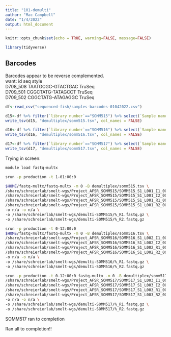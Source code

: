 ```yaml
---
title: "101-demulti"
author: "Mac Campbell"
date: "1/4/2022"
output: html_document
---
```


```r
knitr::opts_chunk$set(echo = TRUE, warning=FALSE, message=FALSE)
```

```r
library(tidyverse)
```

## Barcodes

Barcodes appear to be reverse complemented.    
want:
id      seq     style      
D708_508        TAATGCGC-GTACTGAC       TruSeq   
D709_501        CGGCTATG-TATAGCCT       TruSeq   
D709_502        CGGCTATG-ATAGAGGC       TruSeq   


```r
df<-read_csv("sequenced-fish/samples-barcodes-01042022.csv")
```

```r
d15<-df %>% filter(`library number`=="SOMM515") %>% select(`Sample name`, Barcode)
write_tsv(d15, "demultiplex/somm515.tsv", col_names = FALSE)

d16<-df %>% filter(`library number`=="SOMM516") %>% select(`Sample name`, Barcode)
write_tsv(d16, "demultiplex/somm516.tsv", col_names = FALSE)

d17<-df %>% filter(`library number`=="SOMM517") %>% select(`Sample name`, Barcode)
write_tsv(d17, "demultiplex/somm517.tsv", col_names = FALSE)

```


Trying in screen:    

```sh

module load fastq-multx 

srun -p production -t 1-01:00:0 

$HOME/fastq-multx/fastq-multx -m 0 -B demultiplex/somm515.tsv \
/share/schreierlab/smelt-wgs/Project_AFSR_SOMM515/SOMM515_S1_L001_I1_001.fastq.gz \
/share/schreierlab/smelt-wgs/Project_AFSR_SOMM515/SOMM515_S1_L001_I2_001.fastq.gz \
/share/schreierlab/smelt-wgs/Project_AFSR_SOMM515/SOMM515_S1_L001_R1_001.fastq.gz \
/share/schreierlab/smelt-wgs/Project_AFSR_SOMM515/SOMM515_S1_L001_R2_001.fastq.gz \
-o n/a -o n/a \
-o /share/schreierlab/smelt-wgs/demulti-SOMM515/%_R1.fastq.gz \
-o /share/schreierlab/smelt-wgs/demulti-SOMM515/%_R2.fastq.gz

srun -p production -t 0-12:00:0 
$HOME/fastq-multx/fastq-multx -m 0 -B demultiplex/somm516.tsv \
/share/schreierlab/smelt-wgs/Project_AFSR_SOMM516/SOMM516_S1_L002_I1_001.fastq.gz \
/share/schreierlab/smelt-wgs/Project_AFSR_SOMM516/SOMM516_S1_L002_I2_001.fastq.gz \
/share/schreierlab/smelt-wgs/Project_AFSR_SOMM516/SOMM516_S1_L002_R1_001.fastq.gz \
/share/schreierlab/smelt-wgs/Project_AFSR_SOMM516/SOMM516_S1_L002_R2_001.fastq.gz \
-o n/a -o n/a \
-o /share/schreierlab/smelt-wgs/demulti-SOMM516/%_R1.fastq.gz \
-o /share/schreierlab/smelt-wgs/demulti-SOMM516/%_R2.fastq.gz

srun -p production -t 0-12:00:0 fastq-multx -m 0 -B demultiplex/somm517.tsv \
/share/schreierlab/smelt-wgs/Project_AFSR_SOMM517/SOMM517_S1_L003_I1_001.fastq.gz \
/share/schreierlab/smelt-wgs/Project_AFSR_SOMM517/SOMM517_S1_L003_I2_001.fastq.gz \
/share/schreierlab/smelt-wgs/Project_AFSR_SOMM517/SOMM517_S1_L003_R1_001.fastq.gz \
/share/schreierlab/smelt-wgs/Project_AFSR_SOMM517/SOMM517_S1_L003_R2_001.fastq.gz \
-o n/a -o n/a \
-o /share/schreierlab/smelt-wgs/demulti-SOMM517/%_R1.fastq.gz \
-o /share/schreierlab/smelt-wgs/demulti-SOMM517/%_R2.fastq.gz

```


SOMM517 ran to completion

Ran all to completion!!

